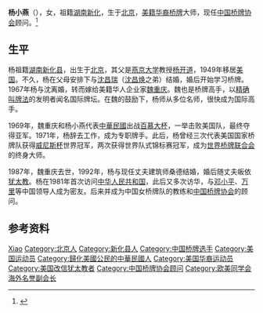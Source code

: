 {{Infobox gymnast
|name= 杨小燕<br />Kathie Wei-Sender
|image=
|imagesize=
|caption=
|fullname= 杨小燕
|altname= 
|nickname=
|country= {{USA}}
|formercountry=
|birth_date= {{Birth date and age|1930|10|4}}
|birth_place= {{ROC}}[[北京|北京]]
|hometown=
|height= 
|discipline= 
|level= 
|natlteam=
|club= 
|gym=
|collegeteam=
|headcoach= Randy Jepson
|assistcoach= Slava Boiko
|formercoach=
|choreographer=
|music=
|eponymousskills=
|retired=
|medaltemplates=

}}

'''杨小燕'''（{{bd|1930年|10月4日|catIdx=Y杨}}），女，祖籍[[湖南|湖南]][[新化县|新化]]，生于[[北京|北京]]，[[美籍华裔|美籍华裔]][[桥牌|桥牌]]大师，现任[[中国桥牌协会|中国桥牌协会]]顾问。<ref>{{Cite web|title=杨小燕——桥牌女皇的传奇人生|url=http://www.2008red.com/member_pic_108/files/bridge123456/html/article_4603_1.shtml|accessdate=|work=|archiveurl=https://web.archive.org/web/20160304094511/http://www.2008red.com/member_pic_108/files/bridge123456/html/article_4603_1.shtml|archivedate=2016-03-04}}</ref>

== 生平 ==
杨祖籍[[湖南|湖南]][[新化县|新化县]]，出生于[[北京|北京]]，其父是[[燕京大学|燕京大学]]教授[[杨开道|杨开道]]，1949年移居[[美国|美国]]。不久，杨在父母安排下与[[沈昌瑞|沈昌瑞]]（[[沈昌焕|沈昌焕]]之弟）结婚，婚后开始学习桥牌。1967年杨与沈离婚，转而嫁给美籍华人企业家[[魏重庆_(1914年)|魏重庆]]。魏也是桥牌高手，以[[精準制|精确叫牌法]]的发明者闻名国际牌坛。在魏的鼓励下，杨师从多位名师，很快成为国际高手。

1969年，魏重庆和杨小燕代表[[中華民國|中華民國]]出战[[百慕大杯|百慕大杯]]，一举击败美国队，最终夺得亚军。1971年，杨辞去工作，成为专职牌手。此后，杨曾经三次代表美国国家桥牌队获得[[威尼斯杯|威尼斯杯]]世界冠军，两次获得世界队式锦标赛冠军，成为[[世界桥牌联合会|世界桥牌联合会]]的终身大师。

1987年，魏重庆去世，1992年，杨与现任丈夫建筑师桑德结婚，婚后随丈夫皈依[[犹太教|犹太教]]。杨在1981年首次访问[[中华人民共和国|中华人民共和国]]，此后又多次访华，与[[邓小平|邓小平]]、[[万里|万里]]等中国领导人成为密友。后来并成为中国女桥牌队的教练和[[中国桥牌协会|中国桥牌协会]]的顾问。

== 参考资料 ==
{{reflist}}

{{China-bio-stub}}
{{Navboxes
| title  = 杨小燕在[[欧美同学会|欧美同学会]]的职务
| list1  =
{{欧美同学会第二届理事会}}
}}

{{Authority control}}
{{DEFAULTSORT:Yang杨}}
[[Category:杨姓|Xiao]]
[[Category:北京人|Category:北京人]]
[[Category:新化县人|Category:新化县人]]
[[Category:中国桥牌选手|Category:中国桥牌选手]]
[[Category:美国运动员|Category:美国运动员]]
[[Category:歸化美國公民的中華民國人|Category:歸化美國公民的中華民國人]]
[[Category:美国华裔运动员|Category:美国华裔运动员]]
[[Category:美国改信犹太教者|Category:美国改信犹太教者]]
[[Category:中国桥牌协会顾问|Category:中国桥牌协会顾问]]
[[Category:欧美同学会海外名誉副会长|Category:欧美同学会海外名誉副会长]]